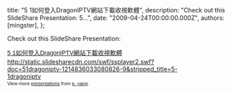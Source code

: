 
  title: "5 1如何登入DragonIPTV網站下載收視軟體",
  description: "Check out this SlideShare Presentation: 5...",
  date: "2009-04-24T00:00:00.000Z",
  authors: [mingster],
};

<p>Check out this SlideShare Presentation:
<div style="width:425px;text-align:left;" id="__ss_492804"><a style="font:14px Helvetica, Arial, Sans-serif;display:block;margin:12px 0 3px;text-decoration:underline;" href="http://www.slideshare.net/p_yang/5-1dragoniptv?type=presentation" title="5 1如何登入DragonIPTV網站下載收視軟體">5 1如何登入DragonIPTV網站下載收視軟體</a><a href="http://static.slidesharecdn.com/swf/ssplayer2.swf?doc=51dragoniptv-1214836033080826-9&#038;stripped_title=5-1dragoniptv">http://static.slidesharecdn.com/swf/ssplayer2.swf?doc=51dragoniptv-1214836033080826-9&#038;stripped_title=5-1dragoniptv</a>
<div style="font-size:11px;font-family:tahoma, arial;height:26px;padding-top:2px;">View more <a style="text-decoration:underline;" href="http://www.slideshare.net/">presentations</a> from <a style="text-decoration:underline;" href="http://www.slideshare.net/p_yang">p_yang</a>.</div>
</div>
